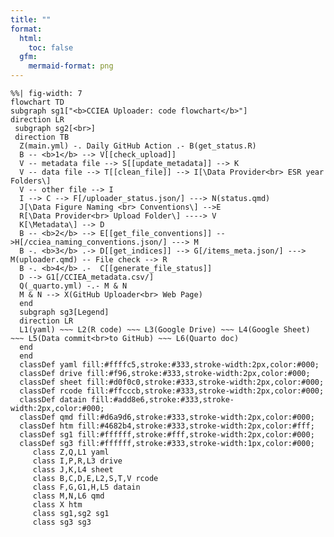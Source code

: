 ```yaml
---
title: ""
format:
  html:
    toc: false
  gfm:
    mermaid-format: png
---
```


```mermaid
%%| fig-width: 7
flowchart TD
subgraph sg1["<b>CCIEA Uploader: code flowchart</b>"]
direction LR
 subgraph sg2[<br>]
 direction TB
  Z(main.yml) -. Daily GitHub Action .- B(get_status.R)
  B -- <b>1</b> --> V[[check_upload]]
  V -- metadata file --> S[[update_metadata]] --> K
  V -- data file --> T[[clean_file]] --> I[\Data Provider<br> ESR year Folders\]
  V -- other file --> I
  I --> C --> F[/uploader_status.json/] ---> N(status.qmd)
  J[\Data Figure Naming <br> Conventions\] -->E
  R[\Data Provider<br> Upload Folder\] ----> V
  K[\Metadata\] --> D
  B -- <b>2</b> --> E[[get_file_conventions]] -->H[/cciea_naming_conventions.json/] ---> M
  B -. <b>3</b> .-> D[[get_indices]] --> G[/items_meta.json/] ---> M(uploader.qmd) -- File check --> R
  B -. <b>4</b> .-  C[[generate_file_status]]
  D --> G1[/CCIEA_metadata.csv/]
  Q(_quarto.yml) -.- M & N
  M & N --> X(GitHub Uploader<br> Web Page)
  end
  subgraph sg3[Legend]
  direction LR
  L1(yaml) ~~~ L2(R code) ~~~ L3(Google Drive) ~~~ L4(Google Sheet) ~~~ L5(Data commit<br>to GitHub) ~~~ L6(Quarto doc)
  end
  end
  classDef yaml fill:#ffffc5,stroke:#333,stroke-width:2px,color:#000;
  classDef drive fill:#f96,stroke:#333,stroke-width:2px,color:#000;
  classDef sheet fill:#d0f0c0,stroke:#333,stroke-width:2px,color:#000;
  classDef rcode fill:#ffcccb,stroke:#333,stroke-width:2px,color:#000;
  classDef datain fill:#add8e6,stroke:#333,stroke-width:2px,color:#000;
  classDef qmd fill:#d6a9d6,stroke:#333,stroke-width:2px,color:#000;
  classDef htm fill:#4682b4,stroke:#333,stroke-width:2px,color:#fff;
  classDef sg1 fill:#ffffff,stroke:#fff,stroke-width:2px,color:#000;
  classDef sg3 fill:#ffffff,stroke:#333,stroke-width:1px,color:#000;
     class Z,Q,L1 yaml
     class I,P,R,L3 drive
     class J,K,L4 sheet
     class B,C,D,E,L2,S,T,V rcode
     class F,G,G1,H,L5 datain
     class M,N,L6 qmd
     class X htm
     class sg1,sg2 sg1
     class sg3 sg3
  
```